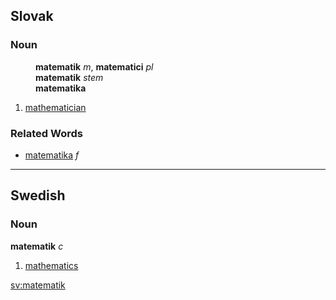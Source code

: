 ==Slovak==
===Noun===
:'''matematik''' ''m'', '''matematici''' ''pl''
:'''matematik''' ''stem''
:'''matematika''' ''{{gensg}}''
:{{decpat}} {{chlap}}
# [[mathematician]]
===Related Words===
* [[matematika#Slovak|matematika]] ''f''
----
==Swedish==
===Noun===
'''matematik''' ''c''

#[[mathematics]]

[[sv:matematik]]